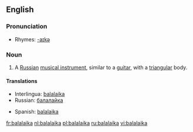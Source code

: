 {{wikipedia}}
==English==

===Pronunciation===
*Rhymes: [[Rhymes:English:-aɪkə|-aɪkə]]

===Noun===
{{en-noun}}

# A [[Russian]] [[musical instrument]], similar to a [[guitar]], with a [[triangular]] body.

====Translations====
{{top}}
*Interlingua: [[#Interlingua|balalaika]]
*Russian: [[#Russian|балалайка]]
{{mid}}
*Spanish: [[#Spanish|balalaika]]
{{bottom}}

[[fr:balalaika]]
[[nl:balalaika]]
[[pl:balalaika]]
[[ru:balalaika]]
[[vi:balalaika]]